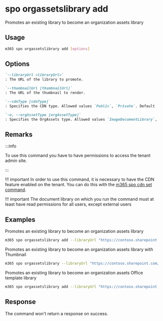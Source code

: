 
# spo orgassetslibrary add

Promotes an existing library to become an organization assets library

## Usage

```sh
m365 spo orgassetslibrary add [options]
```

## Options

```md definition-list
`--libraryUrl <libraryUrl>`
: The URL of the library to promote.

`--thumbnailUrl [thumbnailUrl]`
: The URL of the thumbnail to render.

`--cdnType [cdnType]`
: Specifies the CDN type. Allowed values `Public`, `Private`. Default `Private`.

`-o, --orgAssetType [orgAssetType]`
: Specifies the OrgAssets type. Allowed values `ImageDocumentLibrary`, `OfficeTemplateLibrary`, `OfficeFontLibrary`. Defaults to `ImageDocumentLibrary`.
```

<Global />

## Remarks

:::info

To use this command you have to have permissions to access the tenant admin site.

:::

!!! important
    In order to use this command, it is necessary to have the CDN feature enabled on the tenant. You can do this with the [m365 spo cdn set command](../cdn/cdn-policy-set.md).

!!! important
    The document library on which you run the command must at least have read permissions for all users, except external users 
## Examples

Promotes an existing library to become an organization assets library

```sh
m365 spo orgassetslibrary add --libraryUrl "https://contoso.sharepoint.com/SiteAssets"
```

Promotes an existing library to become an organization assets library with Thumbnail

```sh
m365 spo orgassetslibrary --libraryUrl "https://contoso.sharepoint.com/SiteAssets" --thumbnailUrl "https://contoso.sharepoint.com/assets/logo.png"
```

Promotes an existing library to become an organization assets Office template library

```sh
m365 spo orgassetslibrary add --libraryUrl "https://contoso.sharepoint.com/SiteAssets" --orgAssetType "OfficeTemplateLibrary"
```

## Response

The command won't return a response on success.
